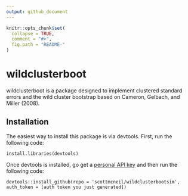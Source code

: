 ```yaml
---
output: github_document
---
```


<!-- README.md is generated from README.Rmd. Please edit that file -->

```r
knitr::opts_chunk$set(
  collapse = TRUE,
  comment = "#>",
  fig.path = "README-"
)
```
# wildclusterboot

wildclusterboot is a package designed to implement clustered standard errors and the wild cluster bootstrap based on Cameron, Gelbach, and Miller (2008).

## Installation

The easiest way to install this package is via devtools. First, run the following code:
```
install.libraries(devtools)
```

Once devtools is installed, go get a [personal API key](https://github.com/settings/tokens) and then run the following code:

```
devtools::install_github(repo = 'scottmcneil/wildclusterbootsim', auth_token = [auth token you just generated])

```
